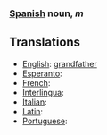 ===[[Spanish]] noun, ''m'' ===
==Translations==
*[[English]]: [[grandfather]]
*[[Esperanto]]: [[]]
*[[French]]: [[]]
*[[Interlingua]]: [[]]
*[[Italian]]: [[]]
*[[Latin]]: [[]]
*[[Portuguese]]: [[]]